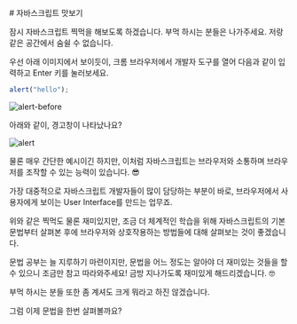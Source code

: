 
<br/>
# 자바스크립트 맛보기

잠시 자바스크립트 찍먹을 해보도록 하겠습니다. 부먹 하시는 분들은 나가주세요. 저랑 같은 공간에서 숨쉴 수 없습니다.

우선 아래 이미지에서 보이듯이, 크롬 브라우저에서 개발자 도구를 열어 다음과 같이 입력하고 Enter 키를 눌러보세요.

```javascript copy
alert("hello");
```

![alert-before](/images/posts/alert-before.png)

아래와 같이, 경고창이 나타났나요?

![alert](/images/posts/alert.png)

물론 매우 간단한 예시이긴 하지만, 이처럼 자바스크립트는 브라우저와 소통하며 브라우저를 조작할 수 있는 능력이 있습니다. 😎

가장 대중적으로 자바스크립트 개발자들이 많이 담당하는 부분이 바로, 브라우저에서 사용자에게 보이는 User Interface를 만드는 업무죠.

위와 같은 찍먹도 물론 재미있지만, 조금 더 체계적인 학습을 위해 자바스크립트의 기본 문법부터 살펴본 후에 브라우저와 상호작용하는 방법들에 대해 살펴보는 것이 좋겠습니다.

문법 공부는 늘 지루하기 마련이지만, 문법을 어느 정도는 알아야 더 재미있는 것들을 할 수 있으니 조금만 참고 따라와주세요! 금방 지나가도록 재미있게 해드리겠습니다. 🤓

부먹 하시는 분들 또한 좀 계셔도 크게 뭐라고 하진 않겠습니다.

그럼 이제 문법을 한번 살펴볼까요?

<br/>
<br/>
<br/>
<Giscus
  repo="crwdu/lms-contents-js101"
  repoId="R_kgDOL2ikqQ"
  category="Q&A"
  categoryId="DIC_kwDOL2ikqc4CgSAu"
  mapping="pathname"
  reactionsEnabled="1"
  strict="1"
  emitMetadata="0"
  inputPosition="top"
  theme="preferred_color_scheme"
  lang="ko"
  loading="lazy"
/>
